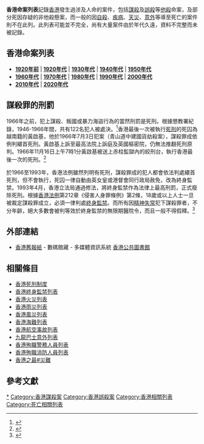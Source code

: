 '''香港命案列表'''記錄[[香港|香港]]發生過涉及人命的案件，包括[[謀殺|謀殺]]及[[誤殺|誤殺]]等[[他殺|他殺]]命案，及部分死因存疑的非他殺懸案，而一般的因[[自殺|自殺]]、[[疾病|疾病]]、[[天災|天災]]、[[意外|意外]]等導至死亡的案件則不在此列。此列表可能並不完全，尚有大量案件由於年代久遠，資料不完整而未被記錄。

== 香港命案列表 ==
* '''[[1920年以前香港命案列表|1920年前]]''' | '''[[1920年代香港命案列表|1920年代]]''' | '''[[1930年代香港命案列表|1930年代]]''' | '''[[1940年代香港命案列表|1940年代]]''' | '''[[1950年代香港命案列表|1950年代]]'''
* '''[[1960年代香港命案列表|1960年代]]''' | '''[[1970年代香港命案列表|1970年代]]''' | '''[[1980年代香港命案列表|1980年代]]''' | '''[[1990年代香港命案列表|1990年代]]''' | '''[[2000年代香港命案列表|2000年代]]'''
* '''[[2010年代香港命案列表|2010年代]]''' | '''[[2020年代香港命案列表|2020年代]]'''

== 謀殺罪的刑罰 ==
1966年之前，犯上謀殺、叛國或暴力海盜行為的當然刑罰是死刑。根據懲教署紀錄，1946-1966年間，共有122名犯人被處決。<ref>{{cite web |title=香港廢除死刑廿週年：香港廢死之路 |publisher=國際特赦組織香港分會 |url=https://www.amnesty.org.hk/20130328-thehousenews/ |accessdate=2019-10-14 |archive-date=2019-08-24 |archive-url=https://web.archive.org/web/20190824163913/https://www.amnesty.org.hk/20130328-thehousenews/ |dead-url=no }}</ref>香港最後一次被執行[[香港死刑制度|死刑]]的死囚為越南籍的黃啟基，他於1966年7月3日犯案（青山道中建國貨劫殺案），謀殺罪成依例判繯首死刑。黃啟基上訴至最高法院上訴庭及英國樞密院，仍無法推翻死刑原判。1966年11月16日上午7時1分黃啟基被送上赤柱監獄內的絞刑台，執行香港最後一次的死刑。<ref>{{cite news |title=【世界反死刑日】香港最後行刑距今50年　囚犯臨終可破例飲酒 |date=2016-10-10 |work=香港01 |author=邱靖汶 |url=https://www.hk01.com/%E7%AA%81%E7%99%BC/46959/%E4%B8%96%E7%95%8C%E5%8F%8D%E6%AD%BB%E5%88%91%E6%97%A5-%E9%A6%99%E6%B8%AF%E6%9C%80%E5%BE%8C%E8%A1%8C%E5%88%91%E8%B7%9D%E4%BB%8A50%E5%B9%B4-%E5%9B%9A%E7%8A%AF%E8%87%A8%E7%B5%82%E5%8F%AF%E7%A0%B4%E4%BE%8B%E9%A3%B2%E9%85%92 |accessdate=2019-10-09 |archive-date=2019-10-09 |archive-url=https://web.archive.org/web/20191009175407/https://www.hk01.com/%E7%AA%81%E7%99%BC/46959/%E4%B8%96%E7%95%8C%E5%8F%8D%E6%AD%BB%E5%88%91%E6%97%A5-%E9%A6%99%E6%B8%AF%E6%9C%80%E5%BE%8C%E8%A1%8C%E5%88%91%E8%B7%9D%E4%BB%8A50%E5%B9%B4-%E5%9B%9A%E7%8A%AF%E8%87%A8%E7%B5%82%E5%8F%AF%E7%A0%B4%E4%BE%8B%E9%A3%B2%E9%85%92 |dead-url=no }}</ref>

於1966至1993年，香港法例雖然列明有死刑，謀殺罪成的犯人都會依法判處繯首死刑，但不會執行，死囚一律自動由英女皇或港督會同行政局赦免，改為終身監禁。1993年4月，香港立法局通過修法，將終身監禁作為法律上最高刑罰，正式廢除死刑。根據[[香港法例|香港法例]]第212章《侵害人身罪條例》第2條，18歲或以上人士一旦被裁定謀殺罪成立，必須一律判處[[終身監禁|終身監禁]]。而所有因[[心理疾患|精神失常]]犯下謀殺罪者，不分年齡，絕大多數會被判等效於終身監禁的無限期醫院令，而且一般不得假釋。<ref>{{cite news |title=香港廢除死刑之路回顧：20年間暴力犯罪未增長 |date=2013-04-29 |work=法律周末 |author=馮永強 |url=http://news.sina.com.cn/c/sd/2013-04-29/025626983311.shtml |accessdate=2019-10-10 |archive-date=2019-10-10 |archive-url=https://web.archive.org/web/20191010041235/http://news.sina.com.cn/c/sd/2013-04-29/025626983311.shtml |dead-url=no }}</ref>

== 外部連結 ==
* [https://mmis.hkpl.gov.hk/web/guest/old-hk-collection 香港舊報紙] {{Wayback|url=https://mmis.hkpl.gov.hk/web/guest/old-hk-collection |date=20150629122720 }} - 數碼館藏 - 多媒體資訊系統 [[香港公共圖書館|香港公共圖書館]]

== 相關條目 ==
*[[香港死刑制度|香港死刑制度]]
*[[香港終身監禁列表|香港終身監禁列表]]
*[[香港火災列表|香港火災列表]]
*[[香港水災|香港雨災列表]]
*[[香港風災列表|香港風災列表]]
*[[香港船難列表|香港海難列表]]
*[[香港航空事故列表|香港航空事故列表]]
*[[九龍巴士意外列表|九龍巴士意外列表]]
*[[香港殉職警務人員列表|香港殉職警務人員列表]]
*[[香港殉職消防人員列表|香港殉職消防人員列表]]
*[[香港之最#災難|香港之最#災難]]

== 參考文獻 ==
{{Reflist}}
{{portal|死亡}}
[[Category:香港命案|*]]
[[Category:香港謀殺案|Category:香港謀殺案]]
[[Category:香港誤殺案|Category:香港誤殺案]]
[[Category:香港相關列表|Category:香港相關列表]]
[[Category:死亡相關列表|Category:死亡相關列表]]